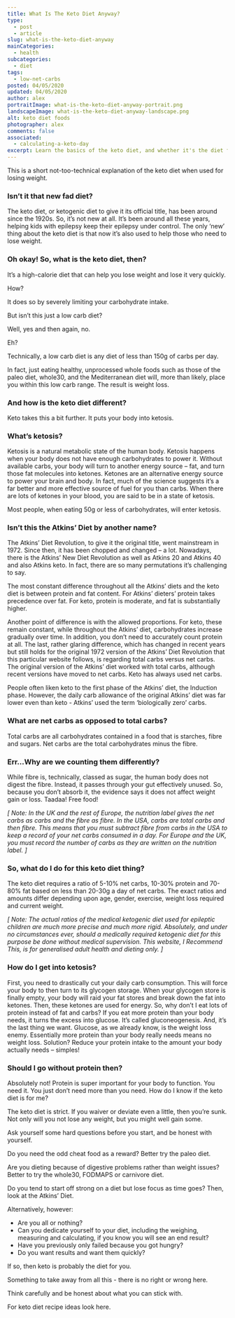 ```yaml
---
title: What Is The Keto Diet Anyway?
type:
  - post
  - article
slug: what-is-the-keto-diet-anyway
mainCategories: 
  - health
subcategories: 
  - diet
tags:
  - low-net-carbs
posted: 04/05/2020
updated: 04/05/2020
author: alex
portraitImage: what-is-the-keto-diet-anyway-portrait.png
landscapeImage: what-is-the-keto-diet-anyway-landscape.png
alt: keto diet foods
photographer: alex
comments: false
associated:
  - calculating-a-keto-day
excerpt: Learn the basics of the keto diet, and whether it's the diet for you.
---
```


<div className="body">

This is a short not-too-technical explanation of the keto diet when used for losing weight.  

### Isn’t it that new fad diet?

The keto diet, or ketogenic diet to give it its official title, has been around since the 1920s. So, it’s not new at all. It’s been around all these years, helping kids with epilepsy keep their epilepsy under control. The only ‘new’ thing about the keto diet is that now it’s also used to help those who need to lose weight.

### Oh okay! So, what is the keto diet, then?

It’s a high-calorie diet that can help you lose weight and lose it very quickly.

How?

It does so by severely limiting your carbohydrate intake.

But isn’t this just a low carb diet?

Well, yes and then again, no.

Eh?

Technically, a low carb diet is any diet of less than 150g of carbs per day.

In fact, just eating healthy, unprocessed whole foods such as those of the paleo diet, whole30, and the Mediterranean diet will, more than likely, place you within this low carb range. The result is weight loss.

### And how is the keto diet different?

Keto takes this a bit further. It puts your body into ketosis.

### What’s ketosis?

Ketosis is a natural metabolic state of the human body. Ketosis happens when your body does not have enough carbohydrates to power it. Without available carbs, your body will turn to another energy source – fat, and turn those fat molecules into ketones.  Ketones are an alternative energy source to power your brain and body. In fact, much of the science suggests it’s a far better and more effective source of fuel for you than carbs. When there are lots of ketones in your blood, you are said to be in a state of ketosis.

Most people, when eating 50g or less of carbohydrates, will enter ketosis.

### Isn’t this the Atkins’ Diet by another name?

The Atkins’ Diet Revolution, to give it the original title, went mainstream in 1972. Since then, it has been chopped and changed – a lot. Nowadays, there is the Atkins’ New Diet Revolution as well as Atkins 20 and Atkins 40 and also Atkins keto. In fact, there are so many permutations it’s challenging to say. 

The most constant difference throughout all the Atkins’ diets and the keto diet is between protein and fat content. For Atkins’ dieters’ protein takes precedence over fat. For keto, protein is moderate, and fat is substantially higher. 

Another point of difference is with the allowed proportions.  For keto, these remain constant, while throughout the Atkins’ diet, carbohydrates increase gradually over time. In addition, you don’t need to accurately count protein at all. The last, rather glaring difference, which has changed in recent years but still holds for the original 1972 version of the Atkins’ Diet Revolution that this particular website follows, is regarding total carbs versus net carbs. The original version of the Atkins’ diet worked with total carbs, although recent versions have moved to net carbs.  Keto has always used net carbs.

People often liken keto to the first phase of the Atkins’ diet, the Induction phase. However, the daily carb allowance of the original Atkins’ diet was far lower even than keto - Atkins’ used the term ‘biologically zero’ carbs.

### What are net carbs as opposed to total carbs?

Total carbs are all carbohydrates contained in a food that is starches, fibre and sugars. Net carbs are the total carbohydrates minus the fibre.

### Err…Why are we counting them differently?

While fibre is, technically, classed as sugar, the human body does not digest the fibre. Instead, it passes through your gut effectively unused. So, because you don’t absorb it, the evidence says it does not affect weight gain or loss. Taadaa! Free food!

*[ Note: In the UK and the rest of Europe, the nutrition label gives the net carbs as carbs and the fibre as fibre. In the USA, carbs are total carbs and then fibre. This means that you must subtract fibre from carbs in the USA to keep a record of your net carbs consumed in a day. For Europe and the UK, you must record the number of carbs as they are written on the nutrition label. ]*

### So, what do I do for this keto diet thing?

The keto diet requires a ratio of 5-10% net carbs, 10-30% protein and 70-80% fat based on less than 20-30g a day of net carbs. The exact ratios and amounts differ depending upon age, gender, exercise, weight loss required and current weight.

*[ Note: The actual ratios of the medical ketogenic diet used for epileptic children are much more precise and much more rigid. Absolutely, and under no circumstances ever, should a medically required ketogenic diet for this purpose be done without medical supervision. This website, I Recommend This, is for generalised adult health and dieting only. ]*

### How do I get into ketosis?

First, you need to drastically cut your daily carb consumption. This will force your body to then turn to its glycogen storage. When your glycogen store is finally empty, your body will raid your fat stores and break down the fat into ketones. Then, these ketones are used for energy. 
So, why don’t I eat lots of protein instead of fat and carbs?
If you eat more protein than your body needs, it turns the excess into glucose.  It’s called gluconeogenesis. And, it’s the last thing we want. Glucose, as we already know, is the weight loss enemy.  Essentially more protein than your body really needs means no weight loss. Solution? Reduce your protein intake to the amount your body actually needs – simples!

### Should I go without protein then?

Absolutely not! Protein is super important for your body to function. You need it. You just don’t need more than you need.
How do I know if the keto diet is for me?

The keto diet is strict. If you waiver or deviate even a little, then you’re sunk. Not only will you not lose any weight, but you might well gain some. 

Ask yourself some hard questions before you start, and be honest with yourself. 

Do you need the odd cheat food as a reward? Better try the paleo diet. 

Are you dieting because of digestive problems rather than weight issues? Better to try the whole30, FODMAPS or carnivore diet.

Do you tend to start off strong on a diet but lose focus as time goes? Then, look at the Atkins’ Diet. 

Alternatively, however:

  - Are you all or nothing?
  - Can you dedicate yourself to your diet, including the weighing, measuring and calculating, if you know you will see an end result?
  - Have you previously only failed because you got hungry? 
  - Do you want results and want them quickly? 

If so, then keto is probably the diet for you.  

Something to take away from all this - there is no right or wrong here.

Think carefully and be honest about what you can stick with. 

For keto diet recipe ideas look here.

</div>